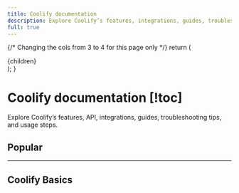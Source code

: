 ```yaml
---
title: Coolify documentation
description: Explore Coolify’s features, integrations, guides, troubleshooting tips, and usage steps.
full: true
---
```



{/* Changing the cols from 3 to 4 for this page only */}
  return (
    <div className="grid grid-cols-1 gap-6 sm:grid-cols-4 mt-5">
      {children}
    </div>
  );
}

# Coolify documentation [!toc]
Explore Coolify’s features, API, integrations, guides, troubleshooting tips, and usage steps.


## Popular
<ImageCards>
  <ImageCard
    title="How to setup Firewall?"
    description="[ Guide ] - Setup Firewall to block unwanted access to your server."
    href="#"
    imageSrc="/images/home/index/1.png"
  />
  <ImageCard
    title="Apps shows Bad Gateway"
    description="[ Troubleshoot ] - Solution to fix Bad Gateway error on apps deployed using Coolify."
    href="#"
    imageSrc="/images/home/index/2.png"
  />
  <ImageCard
    title="Upgrade Coolify Guide"
    description="[ Guide ] - Update Coolify to the latest version without any data loss."
    href="#"
    imageSrc="/images/home/index/3.png"
  />
  <ImageCard
    title="How to Setup Backups?"
    description="[ Guide ] - Setup Automated backup for Coolify and Services databases."
    href="#"
    imageSrc="/images/home/index/4.png"
  />
</ImageCards>

---

## Coolify Basics
<ImageCards>
  <ImageCard
    title="What is Coolify?"
    description="Introduction to Coolify and it's features and benefits."
    href="#"
    imageSrc="/images/home/index/5.png"
  />
  <ImageCard
    title="How to Install Coolify?"
    description="[ Guide ] - Setup your server and install Coolify."
    href="#"
    imageSrc="/images/home/index/6.png"
  />
  <ImageCard
    title="Coolify Self-hosted vs Cloud"
    description="Comparison of Coolify Self-hosted vs Cloud Hosting."
    href="#"
    imageSrc="/images/home/index/7.png"
  />
  <ImageCard
    title="Coolify Concepts"
    description="Concepts that you need to know about Coolify."
    href="#"
    imageSrc="/images/home/index/8.png"
  />
</ImageCards>